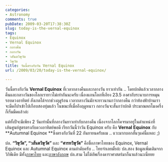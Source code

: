 ```yaml
---
categories:
- Astronomy
comments: true
pubDate: 2009-03-20T17:38:30Z
slug: today-is-the-vernal-equinox
tags:
- Equinox
- Vernal Equinox
- กลางคืน
- กลางวัน
- วสันตวิษุวัต
- วิษุวัต
title: วันนี้ตรงกับวัน Vernal Equinox
url: /2009/03/20/today-is-the-vernal-equinox/

---
```


วันนี้ตรงกับวัน **Vernal Equinox** ที่เวลากลางคืนและกลางวัน ยาวเท่ากัน .. โดยปกติแล้วเวลากลางคืนและกลางวันของโลกเรายาวไม่เท่ากันนะครับ เนื่องแกนโลกที่เอียง 23.5 องศากับระนาบการหมุนรอบดวงอาทิตย์ สังเกตได้จากช่วงฤดูร้อน เวลากลางวันมักจะยาวนานกว่ากลางคืน กว่าท้องฟ้าบ้านเราจะมืดก็ปาเข้าไปเกือบสองทุ่มแล้ว ในขณะที่เมื่อถึงฤดูหนาว กลางวันจะสั้นกว่าปกติ ประมาณหกโมงครึ่งก็เริ่มมืดแล้วล่ะ



แต่ทั้งปีจะมีเพียง 2 วันเท่านั้นที่กลางวันยาวเท่ากับกลางคืน เนื่องจากโลกโคจรมาอยู่ในตำแหน่งที่เส้นศูนย์สูตรตรงกับดวงอาทิตย์พอดี เรียกวันนี้ว่าวัน Equinox ครับ คือ **Vernal Equinox** กับ **Autumnal Equinox **ซึ่งตรงกับวันที่ 22 กันยายนครับผม .. แวะมากบอกสั้นๆแค่นี้แหละ ;)



ปล. **“วิษุวัต”, “วสันตวิษุวัต”** และ **“ศารทวิษุวัต”** คือชื่อภาษาไทยของ Equinox, Vernal Equinox และ Autumnal Equinox ตามลำดับครับ .. ไทยจ๋าเลยมั้ยล่ะ
ปล.สอง ข้อมูลเพิ่มเติมจากวิกิพีเดีย มีทั้ง[ภาษาไทย](http://th.wikipedia.org/wiki/%E0%B8%A7%E0%B8%B4%E0%B8%A9%E0%B8%B8%E0%B8%A7%E0%B8%B1%E0%B8%95) และ[ภาษาอังกฤษ](http://en.wikipedia.org/wiki/Equinox)
ปล.สาม ไม่ได้อัพเรื่องดาราศาสตร์มาก็นาแล้วนะเนี่ยยย
